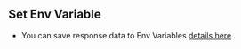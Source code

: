 
## Set Env Variable

- You can save response data to Env Variables [details here](/features/environments#set-environment-variable)